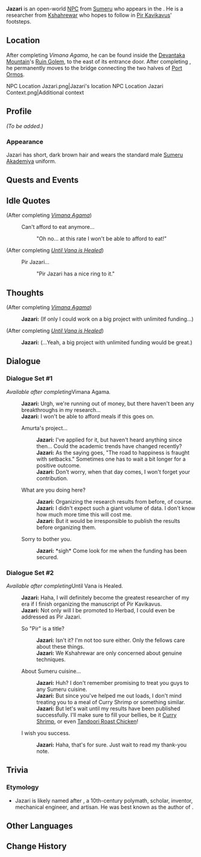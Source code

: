 {{Meta
<!-- Remove this template after adding the missing info -->
|missing_NPC_profile  = yes
}}
{{Character Infobox
|type             = Open-World NPC
|image            = NPC Jazari.png
|region           = Sumeru
|location         = Sumeru
|affiliation      = Kshahrewar
|title            = Researcher

|ancestry         = <!-- Clan/family -->
|father           = 
|mother           = 
|spouse           = 
|sibling          = 
|child            = 
|relative         = 

|voiceEN          = 
|voiceCN          = 
|voiceJP          = 
|dialoguereward   = 
}}
'''Jazari''' is an open-world [[NPC]] from [[Sumeru]] who appears in the {{Quest|Vimana Agama}}. He is a researcher from [[Kshahrewar]] who hopes to follow in [[Pir Kavikavus]]' footsteps.

==Location==
After completing ''Vimana Agama'', he can be found inside the [[Devantaka Mountain]]'s [[Ruin Golem (Devantaka Mountain)|Ruin Golem]], to the east of its entrance door. After completing {{Quest|Until Vana is Healed}}, he permanently moves to the bridge connecting the two halves of [[Port Ormos]].
<gallery>
NPC Location Jazari.png|Jazari's location
NPC Location Jazari Context.png|Additional context
</gallery>

==Profile==
<!-- Detailed story/lore information goes here. -->
''(To be added.)''

===Appearance===
Jazari has short, dark brown hair and wears the standard male [[Sumeru Akademiya]] uniform.

==Quests and Events==
{{Quests and Events}}

==Idle Quotes==
{{Dialogue Start}}
;(After completing ''[[Vimana Agama]]'')
:{{DIcon|Idle}} Can't afford to eat anymore...
::{{A|VO Jazari 01.ogg}} "Oh no... at this rate I won't be able to afford to eat!"

;(After completing ''[[Until Vana is Healed]]''{{verify}})
:{{DIcon|Idle}} Pir Jazari...
::{{A|VO Jazari 02.ogg}} "Pir Jazari has a nice ring to it."
{{Dialogue End}}

==Thoughts==
{{All Schemes to Know Explanation|name=Jazari}}
{{Dialogue Start}}
;(After completing ''[[Vimana Agama]]'')
:{{A|VO Jazari All Schemes to Know 01.ogg}} '''Jazari:''' (If only I could work on a big project with unlimited funding...)

;(After completing ''[[Until Vana is Healed]]''{{verify}})
:{{A|VO Jazari All Schemes to Know 02.ogg}} '''Jazari:''' (...Yeah, a big project with unlimited funding would be great.)
{{Dialogue End}}

==Dialogue==
===Dialogue Set #1===
''Available after completing ''Vimana Agama''.''
{{Dialogue Start}}
:'''Jazari:''' Urgh, we're running out of money, but there haven't been any breakthroughs in my research...
:'''Jazari:''' I won't be able to afford meals if this goes on.
:{{DIcon}} Amurta's project...
::'''Jazari:''' I've applied for it, but haven't heard anything since then... Could the academic trends have changed recently?
::'''Jazari:''' As the saying goes, "The road to happiness is fraught with setbacks." Sometimes one has to wait a bit longer for a positive outcome.
::'''Jazari:''' Don't worry, when that day comes, I won't forget your contribution.
:{{DIcon}} What are you doing here?
::'''Jazari:''' Organizing the research results from before, of course.
::'''Jazari:''' I didn't expect such a giant volume of data. I don't know how much more time this will cost me.
::'''Jazari:''' But it would be irresponsible to publish the results before organizing them.
:{{DIcon}} Sorry to bother you.
::'''Jazari:''' *sigh* Come look for me when the funding has been secured.

===Dialogue Set #2===
''Available after completing ''Until Vana is Healed''.''{{verify}}
{{Dialogue Start}}
:'''Jazari:''' Haha, I will definitely become the greatest researcher of my era if I finish organizing the manuscript of Pir Kavikavus.
:'''Jazari:''' Not only will I be promoted to Herbad, I could even be addressed as Pir Jazari.
:{{DIcon}} So "Pir" is a title?
::'''Jazari:''' Isn't it? I'm not too sure either. Only the {{Rubi|[[Haravatat]]|Semiotics}} fellows care about these things.
::'''Jazari:''' We Kshahrewar are only concerned about genuine techniques.
:{{DIcon}} About Sumeru cuisine...
::'''Jazari:''' Huh? I don't remember promising to treat you guys to any Sumeru cuisine.
::'''Jazari:''' But since you've helped me out loads, I don't mind treating you to a meal of Curry Shrimp or something similar.
::'''Jazari:''' But let's wait until my results have been published successfully. I'll make sure to fill your bellies, be it [[Curry Shrimp]], or even [[Tandoori Roast Chicken]]!
:{{DIcon}} I wish you success.
::'''Jazari:''' Haha, that's for sure. Just wait to read my thank-you note.
{{Dialogue End}}
<!--
==Event Dialogue==
===Event Name===
{{Dialogue Start}}
:'''{{subst:PAGENAME}}:'''
{{Dialogue End}}

-->
==Trivia==
===Etymology===
*Jazari is likely named after {{Lang|{{w|Ismail al-Jazari|al-Jazari}}|ar=الجزري}}, a 10th-century {{w|Artuqids}} polymath, scholar, inventor, mechanical engineer, and artisan. He was best known as the author of {{Lang|''The Book of Knowledge of Ingenious Mechanical Devices''|ar=كتاب في معرفة الحيل الهندسية}}.

==Other Languages==
{{Other Languages
|default_hidden = 1
|en      = Jazari
|zhs     = 加扎里
|zhs_rm  = Jiāzhālǐ
|zht     = 加扎里
|zht_rm  = Jiāzhālǐ
|ja      = ジャザリー
|ja_rm   = Jazarii
|ko      = 쟈자리
|es      = Jazari
|fr      = Jazari
|ru      = Джазари
|th      = Jazari
|vi      = Jazari
|de      = Jazari
|id      = Jazari
|pt      = Jazari
|tr      = Jazari
|it      = Jazari
}}

==Change History==
{{Change History|3.0}}
<!--
==References==
{{Reflist}}
-->